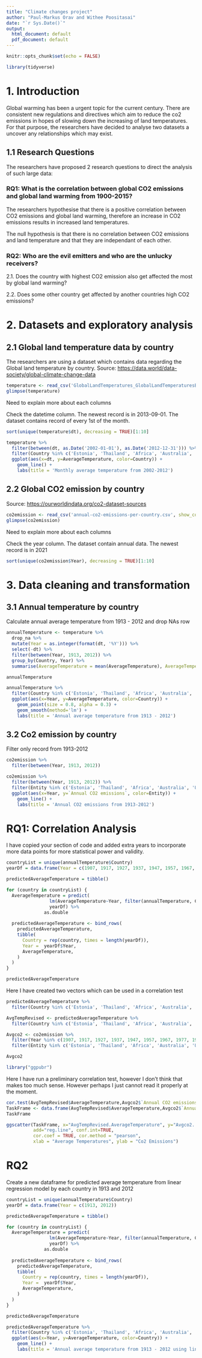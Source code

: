 ```yaml
---
title: "Climate changes project"
author: "Paul-Markus Orav and Withee Poositasai"
date: "`r Sys.Date()`"
output:
  html_document: default
  pdf_document: default
---
```


```r
knitr::opts_chunk$set(echo = FALSE)

library(tidyverse)
```

# 1. Introduction

Global warming has been a urgent topic for the current century. There are consistent new regulations and directives which aim to reduce the co2 emissions in hopes of slowing down the increasing of land temperatures. For that purpose, the researchers have decided to analyse two datasets a uncover any relationships which may exist. 

## 1.1 Research Questions

The researchers have proposed 2 research questions to direct the analysis of such large data:

### RQ1: What is the correlation between global CO2 emissions and global land warming from 1900-2015?

The researchers hypothesise that there is a positive correlation between CO2 emissions and global land warming, therefore an increase in CO2 emissions results in increased land temperatures.

The null hypothesis is that there is no correlation between CO2 emissions and land temperature and that they are independant of each other. 

### RQ2: Who are the evil emitters and who are the unlucky receivers?

  2.1. Does the country with highest CO2 emission also get affected the most by global land warming?
  
  2.2. Does some other country get affected by another countries high CO2 emissions?

# 2. Datasets and exploratory analysis

## 2.1 Global land temperature data by country

The researchers are using a dataset which contains data regarding the Global land temperature by country. 
Source: <https://data.world/data-society/global-climate-change-data>

```r
temperature <- read_csv('GlobalLandTemperatures_GlobalLandTemperaturesByCountry.csv', show_col_types = FALSE)
glimpse(temperature)
```

Need to explain more about each columns

Check the datetime column. The newest record is in 2013-09-01. The dataset contains record of every 1st of the month.

```r
sort(unique(temperature$dt), decreasing = TRUE)[1:10]
```

```r
temperature %>%
  filter(between(dt, as.Date('2002-01-01'), as.Date('2012-12-31'))) %>%
  filter(Country %in% c('Estonia', 'Thailand', 'Africa', 'Australia', 'United States', 'China', 'India')) %>%
  ggplot(aes(x=dt, y=AverageTemperature, color=Country)) +
    geom_line() +
    labs(title = 'Monthly average temperature from 2002-2012')
```


## 2.2 Global CO2 emission by country

Source: <https://ourworldindata.org/co2-dataset-sources>

```r
co2emission <- read_csv('annual-co2-emissions-per-country.csv', show_col_types = FALSE)
glimpse(co2emission)
```

Need to explain more about each columns

Check the year column. The dataset contain annual data. The newest record is in 2021

```r
sort(unique(co2emission$Year), decreasing = TRUE)[1:10]
```

# 3. Data cleaning and transformation

## 3.1 Annual temperature by country

Calculate annual average temperature from 1913 - 2012 and drop NAs row

```r
annualTemperature <- temperature %>%
  drop_na %>%
  mutate(Year = as.integer(format(dt, '%Y'))) %>%
  select(-dt) %>%
  filter(between(Year, 1913, 2012)) %>%
  group_by(Country, Year) %>%
  summarise(AverageTemperature = mean(AverageTemperature), AverageTemperatureUncertainty = mean(AverageTemperatureUncertainty))

annualTemperature
```

```r
annualTemperature %>%
  filter(Country %in% c('Estonia', 'Thailand', 'Africa', 'Australia', 'United States', 'China', 'India')) %>%
  ggplot(aes(x=Year, y=AverageTemperature, color=Country)) +
    geom_point(size = 0.8, alpha = 0.3) +
    geom_smooth(method='lm') +
    labs(title = 'Annual average temperature from 1913 - 2012')
```


## 3.2 Co2 emission by country

Filter only record from 1913-2012

```r
co2emission %>%
  filter(between(Year, 1913, 2012))
```

```r
co2emission %>%
  filter(between(Year, 1913, 2012)) %>%
  filter(Entity %in% c('Estonia', 'Thailand', 'Africa', 'Australia', 'United States', 'China', 'India')) %>%
  ggplot(aes(x=Year, y=`Annual CO2 emissions`, color=Entity)) +
    geom_line() +
    labs(title = 'Annual CO2 emissions from 1913-2012')
```


# RQ1: Correlation Analysis

I have copied your section of code and added extra years to incorporate more data points for more statistical power and validity.


```r
countryList = unique(annualTemperature$Country)
yearDf = data.frame(Year = c(1907, 1917, 1927, 1937, 1947, 1957, 1967, 1977, 1987, 1997, 2012))

predictedAverageTemperature = tibble()

for (country in countryList) {
  AverageTemperature = predict(
                lm(AverageTemperature~Year, filter(annualTemperature, Country == country)),
                yearDf) %>%
              as.double
  
  predictedAverageTemperature <- bind_rows(
    predictedAverageTemperature,
    tibble(
      Country = rep(country, times = length(yearDf)),
      Year =  yearDf$Year,
      AverageTemperature,
    )
  )
}

predictedAverageTemperature
```

Here I have created two vectors which can be used in a correlation test

```r
predictedAverageTemperature %>%
  filter(Country %in% c('Estonia', 'Thailand', 'Africa', 'Australia', 'United States', 'China', 'India'))

AvgTempRevised <- predictedAverageTemperature %>%
  filter(Country %in% c('Estonia', 'Thailand', 'Africa', 'Australia', 'United States', 'China', 'India'))

Avgco2 <- co2emission %>%
  filter(Year %in% c(1907, 1917, 1927, 1937, 1947, 1957, 1967, 1977, 1987, 1997, 2012)) %>%
  filter(Entity %in% c('Estonia', 'Thailand', 'Africa', 'Australia', 'United States', 'China', 'India'))

Avgco2
```


```r
library("ggpubr")
```

Here I have run a preliminary correlation test, however I don't think that makes too much sense. However perhaps I just cannot read it properly at the moment. 

```r
cor.test(AvgTempRevised$AverageTemperature,Avgco2$`Annual CO2 emissions`, method = c("pearson", "kendall", "spearman"))
TaskFrame <- data.frame(AvgTempRevised$AverageTemperature,Avgco2$`Annual CO2 emissions`)
TaskFrame

ggscatter(TaskFrame, x="AvgTempRevised.AverageTemperature", y="Avgco2..Annual.CO2.emissions.",
          add="reg.line", conf.int=TRUE,
          cor.coef = TRUE, cor.method = "pearson",
          xlab = "Average Temperatures", ylab = "Co2 Emissions")

```


# RQ2

Create a new dataframe for predicted average temperature from linear regression model by each country in 1913 and 2012

```r
countryList = unique(annualTemperature$Country)
yearDf = data.frame(Year = c(1913, 2012))

predictedAverageTemperature = tibble()

for (country in countryList) {
  AverageTemperature = predict(
                lm(AverageTemperature~Year, filter(annualTemperature, Country == country)),
                yearDf) %>%
              as.double
  
  predictedAverageTemperature <- bind_rows(
    predictedAverageTemperature,
    tibble(
      Country = rep(country, times = length(yearDf)),
      Year =  yearDf$Year,
      AverageTemperature,
    )
  )
}

predictedAverageTemperature
```

```r
predictedAverageTemperature %>%
  filter(Country %in% c('Estonia', 'Thailand', 'Africa', 'Australia', 'United States', 'China', 'India')) %>%
  ggplot(aes(x=Year, y=AverageTemperature, color=Country)) +
    geom_line() +
    labs(title = 'Annual average temperature from 1913 - 2012 using linear regression model')
```
